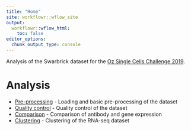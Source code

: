 ```yaml
---
title: "Home"
site: workflowr::wflow_site
output:
  workflowr::wflow_html:
    toc: false
editor_options:
  chunk_output_type: console
---
```


Analysis of the Swarbrick dataset for the
[Oz Single Cells Challenge 2019][challenge].

Analysis
========

* [Pre-processing](01-pre-processing.html) - Loading and basic pre-processing
  of the dataset
* [Quality control](02-quality-control.html) - Quality control of the dataset
* [Comparison](03-comparison.html) - Comparison of antibody and gene expression
* [Clustering](04-clustering.html) - Clustering of the RNA-seq dataset

[challenge]: https://sydneybiox.github.io/SingleCellsChallenge2019/
